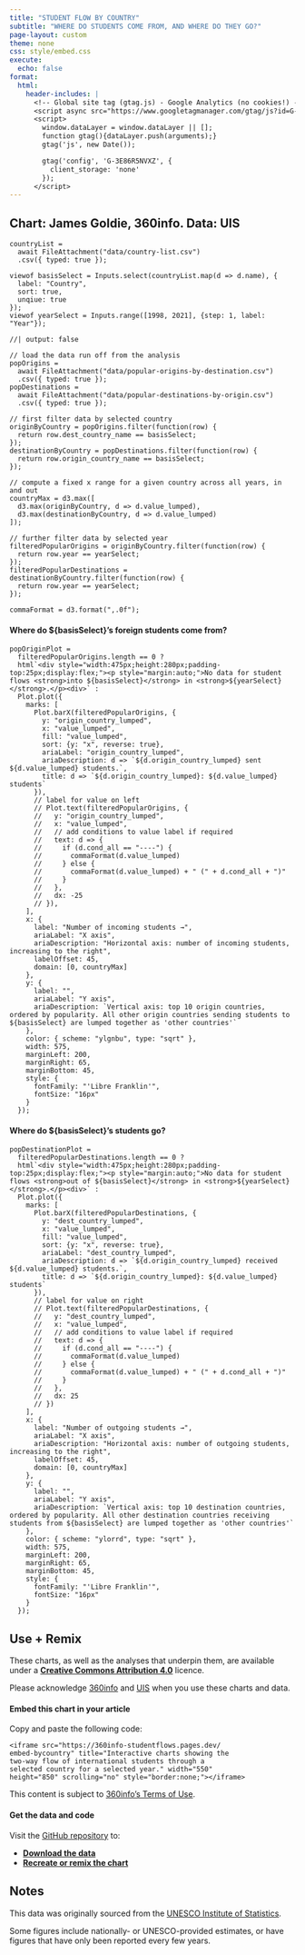 ```yaml
---
title: "STUDENT FLOW BY COUNTRY"
subtitle: "WHERE DO STUDENTS COME FROM, AND WHERE DO THEY GO?"
page-layout: custom
theme: none
css: style/embed.css
execute:
  echo: false
format:
  html:
    header-includes: |
      <!-- Global site tag (gtag.js) - Google Analytics (no cookies!) -->
      <script async src="https://www.googletagmanager.com/gtag/js?id=G-3E86R5NVXZ"></script>
      <script>
        window.dataLayer = window.dataLayer || [];
        function gtag(){dataLayer.push(arguments);}
        gtag('js', new Date());

        gtag('config', 'G-3E86R5NVXZ', {
          client_storage: 'none'
        });
      </script>
---
```


::: {.panel-tabset}

## Chart: James Goldie, 360info. Data: UIS

```ojs
countryList =
  await FileAttachment("data/country-list.csv")
  .csv({ typed: true });

viewof basisSelect = Inputs.select(countryList.map(d => d.name), {
  label: "Country",
  sort: true,
  unqiue: true
});
viewof yearSelect = Inputs.range([1998, 2021], {step: 1, label: "Year"});
```

```ojs
//| output: false

// load the data run off from the analysis
popOrigins =
  await FileAttachment("data/popular-origins-by-destination.csv")
  .csv({ typed: true });
popDestinations =
  await FileAttachment("data/popular-destinations-by-origin.csv")
  .csv({ typed: true });

// first filter data by selected country
originByCountry = popOrigins.filter(function(row) {
  return row.dest_country_name == basisSelect;
});
destinationByCountry = popDestinations.filter(function(row) {
  return row.origin_country_name == basisSelect;
});

// compute a fixed x range for a given country across all years, in and out
countryMax = d3.max([
  d3.max(originByCountry, d => d.value_lumped),
  d3.max(destinationByCountry, d => d.value_lumped)
]);

// further filter data by selected year
filteredPopularOrigins = originByCountry.filter(function(row) {
  return row.year == yearSelect;
});
filteredPopularDestinations = destinationByCountry.filter(function(row) {
  return row.year == yearSelect;
});

commaFormat = d3.format(",.0f");
```

#### Where do ${basisSelect}'s foreign students come from? {.textcenter}

```ojs

popOriginPlot =
  filteredPopularOrigins.length == 0 ?
  html`<div style="width:475px;height:280px;padding-top:25px;display:flex;"><p style="margin:auto;">No data for student flows <strong>into ${basisSelect}</strong> in <strong>${yearSelect}</strong>.</p><div>` :
  Plot.plot({
    marks: [
      Plot.barX(filteredPopularOrigins, {
        y: "origin_country_lumped",
        x: "value_lumped",
        fill: "value_lumped",
        sort: {y: "x", reverse: true},
        ariaLabel: "origin_country_lumped",
        ariaDescription: d => `${d.origin_country_lumped} sent ${d.value_lumped} students.`,
        title: d => `${d.origin_country_lumped}: ${d.value_lumped} students`
      }),
      // label for value on left
      // Plot.text(filteredPopularOrigins, {
      //   y: "origin_country_lumped",
      //   x: "value_lumped",
      //   // add conditions to value label if required
      //   text: d => {
      //     if (d.cond_all == "----") { 
      //       commaFormat(d.value_lumped)
      //     } else {
      //       commaFormat(d.value_lumped) + " (" + d.cond_all + ")"
      //     }
      //   },
      //   dx: -25
      // }),
    ],
    x: {
      label: "Number of incoming students →",
      ariaLabel: "X axis",
      ariaDescription: "Horizontal axis: number of incoming students, increasing to the right",
      labelOffset: 45,
      domain: [0, countryMax]
    },
    y: {
      label: "",
      ariaLabel: "Y axis",
      ariaDescription: `Vertical axis: top 10 origin countries, ordered by popularity. All other origin countries sending students to ${basisSelect} are lumped together as 'other countries'`
    },
    color: { scheme: "ylgnbu", type: "sqrt" },
    width: 575,
    marginLeft: 200,
    marginRight: 65,
    marginBottom: 45,
    style: {
      fontFamily: "'Libre Franklin'",
      fontSize: "16px"
    }
  });
```
#### Where do ${basisSelect}'s students go? {.textcenter}

```ojs

popDestinationPlot = 
  filteredPopularDestinations.length == 0 ?
  html`<div style="width:475px;height:280px;padding-top:25px;display:flex;"><p style="margin:auto;">No data for student flows <strong>out of ${basisSelect}</strong> in <strong>${yearSelect}</strong>.</p><div>` :
  Plot.plot({
    marks: [
      Plot.barX(filteredPopularDestinations, {
        y: "dest_country_lumped",
        x: "value_lumped",
        fill: "value_lumped",
        sort: {y: "x", reverse: true},
        ariaLabel: "dest_country_lumped",
        ariaDescription: d => `${d.origin_country_lumped} received ${d.value_lumped} students.`,
        title: d => `${d.origin_country_lumped}: ${d.value_lumped} students`
      }),
      // label for value on right
      // Plot.text(filteredPopularDestinations, {
      //   y: "dest_country_lumped",
      //   x: "value_lumped",
      //   // add conditions to value label if required
      //   text: d => {
      //     if (d.cond_all == "----") { 
      //       commaFormat(d.value_lumped)
      //     } else {
      //       commaFormat(d.value_lumped) + " (" + d.cond_all + ")"
      //     }
      //   },
      //   dx: 25
      // })
    ],
    x: {
      label: "Number of outgoing students →",
      ariaLabel: "X axis",
      ariaDescription: "Horizontal axis: number of outgoing students, increasing to the right",
      labelOffset: 45,
      domain: [0, countryMax]
    },
    y: {
      label: "",
      ariaLabel: "Y axis",
      ariaDescription: `Vertical axis: top 10 destination countries, ordered by popularity. All other destination countries receiving students from ${basisSelect} are lumped together as 'other countries'`
    },
    color: { scheme: "ylorrd", type: "sqrt" },
    width: 575,
    marginLeft: 200,
    marginRight: 65,
    marginBottom: 45,
    style: {
      fontFamily: "'Libre Franklin'",
      fontSize: "16px"
    }
  });
```

## Use + Remix

These charts, as well as the analyses that underpin them, are available under a [**Creative Commons Attribution 4.0**](https://creativecommons.org/licenses/by/4.0) licence.

Please acknowledge [360info](https://360info.org) and [UIS](http://data.uis.unesco.org) when you use these charts and data.

#### Embed this chart in your article

Copy and paste the following code:

::: {.embedcode}
```
<iframe src="https://360info-studentflows.pages.dev/
embed-bycountry" title="Interactive charts showing the 
two-way flow of international students through a
selected country for a selected year." width="550"
height="850" scrolling="no" style="border:none;"></iframe>
```

This content is subject to [360info's Terms of Use](https://newshub.360info.org/page/terms).
:::

#### Get the data and code

Visit the [GitHub repository](https://github.com/360-info/report-global-education/tree/main/data) to:

* [**Download the data**](https://github.com/360-info/report-global-education/tree/main/data)
* [**Recreate or remix the chart**](https://github.com/360-info/report-global-education)

## Notes

This data was originally sourced from the [UNESCO Institute of Statistics](http://data.uis.unesco.org).

Some figures include nationally- or UNESCO-provided estimates, or have figures that have only been reported every few years.

:::
